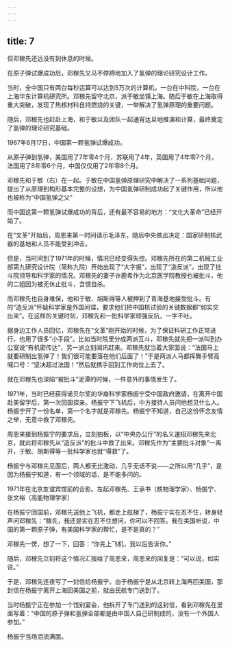 ```yaml
---
---
---
```

title: 7
---



但邓稼先还远没有到休息的时候。

在原子弹试爆成功后，邓稼先又马不停蹄地加入了氢弹的理论研究设计工作。

当时，全中国只有两台每秒运算可以达到5万次的计算机，一台在中科院，一台在上海华东计算机研究所。邓稼先留守北京，派于敏坐镇上海。随后于敏在上海取得重大突破，发现了热核材料自持燃烧的关键，一举解决了氢弹原理的重要问题。

随后，邓稼先也赶赴上海，和于敏以及团队一起通宵达旦地推演和计算，最终奠定了氢弹的理论研究基础。

1967年6月17日，中国第一颗氢弹试爆成功。

从原子弹到氢弹，美国用了7年零4个月，苏联用了4年，英国用了4年零7个月，法国用了8年零6个月，中国仅仅用了2年零8个月。

邓稼先和于敏（右）在一起。于敏在中国氢弹原理研究中解决了一系列基础问题，提出了从原理到构形基本完整的设想，为中国氢弹研制成功起了关键作用，所以他也被称为“中国氢弹之父”



而中国这第一颗氢弹试爆成功的背后，还有最不容易的地方：“文化大革命”已经开始了。

在“文革”开始后，周恩来第一时间请示毛泽东，随后中央做出决定：国家研制核武器的基地和人员不能受到冲击。

但是，当时间到了1971年的时候，情况已经变得失控。邓稼先所在的第二机械工业部第九研究设计院（简称九院）开始出现了“大字报”，出现了“造反派”，出现了批斗院领导和科学家的情况。邓稼先的妻子许鹿希作为北京医学院教授也被批斗，他的二姐因为被无休止批斗，含恨自杀。

而邓稼先也自身难保，他和于敏、胡斯得等人被押到了青海基地接受批斗。有的“造反派”怀疑科学家是外国间谍，要求他们把中国核试验的关键数据都“如实交出来”。在这样的关键时刻，邓稼先和一批科学家顽强反抗，一字不吐。

据身边工作人员回忆，邓稼先在“文革”刚开始的时候，为了保证科研工作正常进行，也用了很多“小手段”。比如当时院里分成两派互斗，邓稼先就先把一派叫到办公室说“有机密传达”，另一派立刻闻讯赶来。邓稼先就当着大家面说：“法国马上就要研制出氢弹了！我们很可能要落在他们后面了！”于是两派人马都挥舞手臂高喊口号：“坚决超过法国！”然后就携手回到工作岗位上去了。

就在邓稼先也深陷“被批斗”泥潭的时候，一件意外的事情发生了。

1971年，当时已经获得诺贝尔奖的华裔科学家杨振宁受中国政府邀请，在离开中国赴美留学后，第一次回国探亲。杨振宁下飞机后，中方接待人员问他想见什么人。杨振宁开了一份名单，第一个名字就是邓稼先。杨振宁不知道，自己这份怀念友情之举，无意中救了邓稼先。

周恩来接到杨振宁的要求后，立刻拍板，以“中央办公厅”的名义速招邓稼先来北京，就此将邓稼先从“造反派”的批斗中救了出来。邓稼先作为“主要批斗对象”一离开，于敏、胡斯得等一批科学家也就“得救”了。

杨振宁与邓稼先见面后，两人都无比激动，几乎无话不说——之所以用“几乎”，是因为杨振宁知道，有一个领域的话，是不能多问的。

1971年在北京友谊宾馆前的合影。左起邓稼先、王承书（核物理学家）、杨振宁、张文裕（高能物理学家）



在杨振宁回国前，邓稼先送他上飞机，都走上舷梯了，杨振宁实在忍不住，转身轻声问邓稼先：“稼先，我还是实在忍不住想问，你可以不回答。我在美国听说，中国的第一颗原子弹，有美国科学家的帮忙，是不是真的？”

邓稼先一愣，想了一下，回答：“你先上飞机，我以后告诉你。”

随后，邓稼先立刻将这个情况汇报给了周恩来，周恩来的回复是：“可以说，如实说。”

于是，邓稼先连夜写了一封信给杨振宁。由于杨振宁是从北京转上海再回美国，那封信在杨振宁离开上海回美国之前，就由民航专门送到了。

当时杨振宁正在参加一个饯别宴会，他拆开了专门送到的这封信，看到邓稼先在里面写着：“中国的原子弹和氢弹全部都是由中国人自己研制成的，没有一个外国人参加。”

杨振宁当场泪流满面。